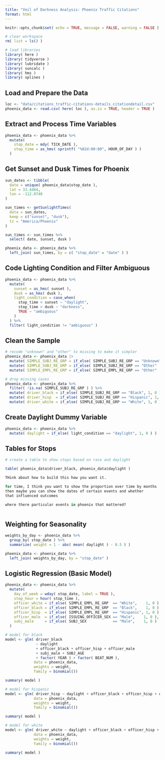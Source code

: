 ```yaml
---
title: "Veil of Darkness Analysis: Phoenix Traffic Citations"
format: html
---
```


```r

knitr::opts_chunk$set( echo = TRUE, message = FALSE, warning = FALSE )

# clear workspace
rm( list = ls() )

# load libraries
library( here )
library( tidyverse )
library( lubridate )
library( suncalc )
library( hms )
library( splines )

```

## Load and Prepare the Data

```r

loc <- "data/citations_traffic-citations-details_citationdetail.csv"
phoenix_data <- read.csv( here( loc ), as.is = TRUE, header = TRUE )

```

## Extract and Process Time Variables

```r

phoenix_data <- phoenix_data %>%
  mutate(
    stop_date = mdy( TICK_DATE ),
    stop_time = as_hms( sprintf( "%02d:00:00", HOUR_OF_DAY ) )
  )

```

## Get Sunset and Dusk Times for Phoenix

```r

sun_dates <- tibble(
  date = unique( phoenix_data$stop_date ),
  lat = 33.4484,
  lon = -112.0740
)

sun_times <- getSunlightTimes(
  data = sun_dates,
  keep = c("sunset", "dusk"),
  tz = "America/Phoenix"
)

sun_times <- sun_times %>%
  select( date, sunset, dusk )

phoenix_data <- phoenix_data %>%
  left_join( sun_times, by = c( "stop_date" = "date" ) )

```

## Code Lighting Condition and Filter Ambiguous

```r

phoenix_data <- phoenix_data %>%
  mutate(
    sunset = as_hms( sunset ),
    dusk = as_hms( dusk ),
    light_condition = case_when(
      stop_time < sunset ~ "daylight",
      stop_time > dusk ~ "darkness",
      TRUE ~ "ambiguous"
    )
  ) %>%
  filter( light_condition != "ambiguous" )

```

## Clean the Sample

```r

# recode "unknown" and "other" to missing to make it simpler
phoenix_data <- phoenix_data |> 
  mutate( SIMPLE_SUBJ_RE_GRP = if_else( SIMPLE_SUBJ_RE_GRP == "Unknown", NA, SIMPLE_SUBJ_RE_GRP ) ) |> 
  mutate( SIMPLE_SUBJ_RE_GRP = if_else( SIMPLE_SUBJ_RE_GRP == "Other"  , NA, SIMPLE_SUBJ_RE_GRP ) ) |> 
  mutate( SIMPLE_EMPL_RE_GRP = if_else( SIMPLE_EMPL_RE_GRP == "Other"  , NA, SIMPLE_EMPL_RE_GRP ) )

# drop missing cases
phoenix_data <- phoenix_data %>%
  filter( !is.na( SIMPLE_SUBJ_RE_GRP ) ) %>%
  mutate( driver_black = if_else( SIMPLE_SUBJ_RE_GRP == "Black", 1, 0 ) ) |> 
  mutate( driver_hisp  = if_else( SIMPLE_SUBJ_RE_GRP == "Hispanic", 1, 0 ) ) |>
  mutate( driver_white = if_else( SIMPLE_SUBJ_RE_GRP == "White", 1, 0 ) )

```

## Create Daylight Dummy Variable

```r

phoenix_data <- phoenix_data %>%
  mutate( daylight = if_else( light_condition == "daylight", 1, 0 ) )

```

## Tables for Stops

```r

# create a table to show stops based on race and daylight

table( phoenix_data$driver_black, phoenix_data$daylight )

THink about how to build this how you want it.

for time, I think you want to show the proportion over time by months
then maybe you can show the dates of certain events and whether 
that influenced outcomes

where there particular events in phoenix that mattered?



```

## Weighting for Seasonality

```r

weights_by_day <- phoenix_data %>%
  group_by( stop_date ) %>%
  summarize( weight = 1 - abs( mean( daylight ) - 0.5 ) )

phoenix_data <- phoenix_data %>%
  left_join( weights_by_day, by = "stop_date" )

```

## Logistic Regression (Basic Model)

```r

phoenix_data <- phoenix_data %>%
  mutate(
    day_of_week = wday( stop_date, label = TRUE ),
    stop_hour = hour( stop_time ),
    officer_white = if_else( SIMPLE_EMPL_RE_GRP  == "White",    1, 0 ),
    officer_black = if_else( SIMPLE_EMPL_RE_GRP  == "Black",    1, 0 ),
    officer_hisp  = if_else( SIMPLE_EMPL_RE_GRP  == "Hispanic", 1, 0 ),
    officer_male  = if_else( ISSUING_OFFICER_SEX == "Male",    1, 0 ),
    subj_male     = if_else( SUBJ_SEX            == "Male",    1, 0 )
  )

# model for black
model <- glm( driver_black 
              ~ daylight 
              + officer_black + officer_hisp + officer_male 
              + subj_male + SUBJ_AGE
              + factor( YEAR ) + factor( BEAT_NUM ),
             data = phoenix_data,
             weights = weight,
             family = binomial())

summary( model )

# model for hispanic
model <- glm( driver_hisp ~ daylight + officer_black + officer_hisp + officer_male + subj_male + SUBJ_AGE ,
             data = phoenix_data,
             weights = weight,
             family = binomial())

summary( model )

# model for white
model <- glm( driver_white ~ daylight + officer_black + officer_hisp + officer_male + subj_male + SUBJ_AGE ,
             data = phoenix_data,
             weights = weight,
             family = binomial())

summary( model )


```

